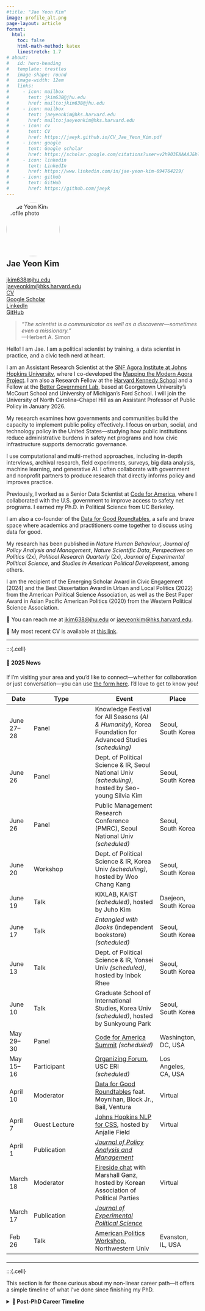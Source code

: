 ```yaml
---
#title: "Jae Yeon Kim"
image: profile_alt.png
page-layout: article
format: 
  html:
    toc: false
    html-math-method: katex
    linestretch: 1.7
# about:
#   id: hero-heading
#   template: trestles
#   image-shape: round
#   image-width: 12em
#   links:
#     - icon: mailbox
#       text: jkim638@jhu.edu
#       href: mailto:jkim638@jhu.edu
#     - icon: mailbox
#       text: jaeyeonkim@hks.harvard.edu
#       href: mailto:jaeyeonkim@hks.harvard.edu
#     - icon: cv
#       text: CV
#       href: https://jaeyk.github.io/CV_Jae_Yeon_Kim.pdf
#     - icon: google
#       text: Google scholar
#       href: https://scholar.google.com/citations?user=v2h903EAAAAJ&hl=en
#     - icon: linkedin
#       text: LinkedIn
#       href: https://www.linkedin.com/in/jae-yeon-kim-694764229/
#     - icon: github
#       text: GitHub
#       href: https://github.com/jaeyk
---
```


<div class="custom-about" style="text-align: left;">
  <img src="profile_alt.png" alt="Jae Yeon Kim profile photo" width="140" style="border-radius: 50%; margin-bottom: 0.5em;">
  <h2 style="margin-top: 0; margin-bottom: 1em;">Jae Yeon Kim</h2>
  <ul style="list-style: none; padding: 0;">
    <li><i class="bi bi-envelope"></i> <a href="mailto:jkim638@jhu.edu">jkim638@jhu.edu</a></li>
    <li><i class="bi bi-envelope"></i> <a href="mailto:jaeyeonkim@hks.harvard.edu">jaeyeonkim@hks.harvard.edu</a></li>
    <li><i class="bi bi-file-earmark-text"></i> <a href="https://jaeyk.github.io/CV_Jae_Yeon_Kim.pdf">CV</a></li>
    <li><i class="bi bi-google"></i> <a href="https://scholar.google.com/citations?user=v2h903EAAAAJ&hl=en">Google Scholar</a></li>
    <li><i class="bi bi-linkedin"></i> <a href="https://www.linkedin.com/in/jae-yeon-kim-694764229/">LinkedIn</a></li>
    <li><i class="bi bi-github"></i> <a href="https://github.com/jaeyk">GitHub</a></li>
  </ul>
</div>

> *“The scientist is a communicator as well as a discoverer—sometimes even a missionary.”*  
> —Herbert A. Simon

Hello! I am Jae. I am a political scientist by training, a data scientist in practice, and a civic tech nerd at heart.

I am an Assistant Research Scientist at the [SNF Agora Institute at Johns Hopkins University](https://snfagora.jhu.edu/), where I co-developed the [Mapping the Modern Agora Project](https://snfagora.jhu.edu/project/mapping-the-modern-agora/). I am also a Research Fellow at the [Harvard Kennedy School](https://www.hks.harvard.edu/) and a Fellow at the [Better Government Lab](https://www.fordschool.umich.edu/research/centers/better-government-lab), based at Georgetown University’s McCourt School and University of Michigan’s Ford School. I will join the University of North Carolina–Chapel Hill as an Assistant Professor of Public Policy in January 2026.

My research examines how governments and communities build the capacity to implement public policy effectively. I focus on urban, social, and technology policy in the United States—studying how public institutions reduce administrative burdens in safety net programs and how civic infrastructure supports democratic governance.

I use computational and multi-method approaches, including in-depth interviews, archival research, field experiments, surveys, big data analysis, machine learning, and generative AI. I often collaborate with government and nonprofit partners to produce research that directly informs policy and improves practice.

Previously, I worked as a Senior Data Scientist at [Code for America](https://codeforamerica.org/programs/), where I collaborated with the U.S. government to improve access to safety net programs. I earned my Ph.D. in Political Science from UC Berkeley.

I am also a co-founder of the [Data for Good Roundtables](https://sites.google.com/view/d4g-roundtables?usp=sharing), a safe and brave space where academics and practitioners come together to discuss using data for good.

My research has been published in *Nature Human Behaviour*, *Journal of Policy Analysis and Management*, *Nature Scientific Data*, *Perspectives on Politics* (2x), *Political Research Quarterly* (2x), *Journal of Experimental Political Science*, and *Studies in American Political Development*, among others.

I am the recipient of the Emerging Scholar Award in Civic Engagement (2024) and the Best Dissertation Award in Urban and Local Politics (2022) from the American Political Science Association, as well as the Best Paper Award in Asian Pacific American Politics (2020) from the Western Political Science Association.

📧 You can reach me at <a href="mailto:jkim638@jhu.edu">jkim638@jhu.edu</a> or <a href="mailto:jaeyeonkim@hks.harvard.edu">jaeyeonkim@hks.harvard.edu</a>.

📄 My most recent CV is available at <a href="https://jaeyk.github.io/CV_Jae_Yeon_Kim.pdf">this link</a>.

--- 

:::{.cell}

#### 📅 2025 News

<div style="margin-top: 1.5em;"></div>

If I’m visiting your area and you’d like to connect—whether for collaboration or just conversation—you can use [the form here](https://docs.google.com/forms/d/e/1FAIpQLSc-c4bgAAoBV6IMzdCCJzdxuDWnX76oS9_Tp7UjPXEZnAD49g/viewform?usp=header). I'd love to get to know you! 

| Date       | Type                                                                 | Event                                                                 | Place                          |
|------------|----------------------------------------------------------------------|------------------------------------------------------------------------|--------------------------------|
| June 27–28 | <span class="badge badge-panel">Panel</span>                        | Knowledge Festival for All Seasons (*AI & Humanity*), Korea Foundation for Advanced Studies *(scheduling)* | Seoul, South Korea             |
| June 26    | <span class="badge badge-panel">Panel</span>                        | Dept. of Political Science & IR, Seoul National Univ *(scheduling)*, hosted by Seo-young Silvia Kim | Seoul, South Korea             |
| June 26    | <span class="badge badge-panel">Panel</span>                        | Public Management Research Conference (PMRC), Seoul National Univ *(scheduled)* | Seoul, South Korea             |
| June 20    | <span class="badge badge-workshop">Workshop</span>                 | Dept. of Political Science & IR, Korea Univ *(scheduling)*, hosted by Woo Chang Kang | Seoul, South Korea             |
| June 19    | <span class="badge badge-talk">Talk</span>                         | KIXLAB, KAIST *(scheduled)*, hosted by Juho Kim                        | Daejeon, South Korea           |
| June 17    | <span class="badge badge-talk">Talk</span>                         | *Entangled with Books* (independent bookstore) *(scheduled)*           | Seoul, South Korea             |
| June 13    | <span class="badge badge-talk">Talk</span>                         | Dept. of Political Science & IR, Yonsei Univ *(scheduled)*, hosted by Inbok Rhee | Seoul, South Korea             |
| June 10    | <span class="badge badge-talk">Talk</span>                         | Graduate School of International Studies, Korea Univ *(scheduled)*, hosted by Sunkyoung Park | Seoul, South Korea             |
| May 29–30  | <span class="badge badge-panel">Panel</span>                        | [Code for America Summit](https://summit.codeforamerica.org/agenda/) *(scheduled)* | Washington, DC, USA            |
| May 15–16  | <span class="badge badge-participant">Participant</span>           | [Organizing Forum](https://organizing.substack.com/), USC ERI *(scheduled)* | Los Angeles, CA, USA           |
| April 10   | <span class="badge badge-moderator">Moderator</span>               | [Data for Good Roundtables](https://sites.google.com/view/d4g-roundtables/schedule) feat. Moynihan, Block Jr., Bail, Ventura | Virtual                        |
| April 7    | <span class="badge badge-lecture">Guest Lecture</span>             | [Johns Hopkins NLP for CSS](https://nlp-css-601-672.cs.jhu.edu/sp2025/index.html), hosted by Anjalie Field | Virtual                        |
| April 1    | <span class="badge badge-publication">Publication</span>           | [*Journal of Policy Analysis and Management*](https://onlinelibrary.wiley.com/doi/full/10.1002/pam.70007) |                                |
| March 18   | <span class="badge badge-moderator">Moderator</span>               | [Fireside chat](https://x.com/inbok_rhee/status/1900355293432995933/photo/1) with Marshall Ganz, hosted by Korean Association of Political Parties | Virtual                        |
| March 17   | <span class="badge badge-publication">Publication</span>           | [*Journal of Experimental Political Science*](https://www.cambridge.org/core/journals/journal-of-experimental-political-science/article/solidarity-between-people-of-color-two-blockage-experiments-suggest-it-is-causal-and-resistant-to-a-divisive-threat/3CEAFE3E375FD48D7B5235917CB91D51) |                                |
| Feb 26     | <span class="badge badge-talk">Talk</span>                         | [American Politics Workshop](https://planitpurple.northwestern.edu/event/625048), Northwestern Univ | Evanston, IL, USA              |

<div style="margin-top: 1.5em;"></div>

---

:::{.cell}

This section is for those curious about my non-linear career path—it offers a simple timeline of what I’ve done since finishing my PhD.

<details>
<summary><strong>📘 Post-PhD Career Timeline</strong></summary>

<div style="margin-top: 1.5em;"></div>

##### 🎓 Academic Roles
- **2026–** Assistant Professor, Public Policy, UNC–Chapel Hill  
- **2024–** Fellow, Better Government Lab, Georgetown & Michigan  
- **2024–25** Assistant Research Scientist, SNF Agora Institute, Johns Hopkins  
- **2024–** Research Fellow, Center for Public Leadership, Harvard Kennedy School  
- **2022** Assistant Professor of Data Science, KDI School (South Korea)  
- **2020–21** Pre/Postdoc Fellow, SNF Agora Institute, Johns Hopkins  
- **2021** Ph.D., Political Science, UC Berkeley  

##### 🧑‍💻 Civic Tech Roles
- **2024–** Fellow, Better Government Lab, Georgetown & Michigan  
- **2024–25** Contracting Data Scientist, Code for America  
- **2023–24** Senior Data Scientist, Code for America  

##### 🗳️ Leadership & Advisory Roles
- **2025–** Co-Founder, Data for Good Roundtables  
- **2023–** Advisory Board Member, SICSS  

</details>